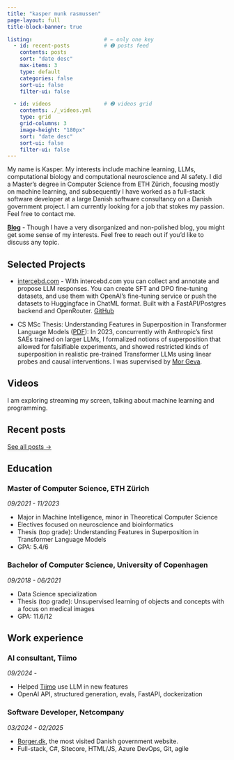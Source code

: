 ```yaml
---
title: "kasper munk rasmussen"
page-layout: full
title-block-banner: true

listing:                       # ← only one key
  - id: recent-posts           # ➊ posts feed
    contents: posts
    sort: "date desc"
    max-items: 3
    type: default
    categories: false
    sort-ui: false
    filter-ui: false

  - id: videos                 # ➋ videos grid
    contents: ./_videos.yml
    type: grid
    grid-columns: 3
    image-height: "180px"
    sort: "date desc"
    sort-ui: false
    filter-ui: false
---
```


My name is Kasper. My interests include machine learning, LLMs, computational biology and computational neuroscience and AI safety. I did a Master's degree in Computer Science from ETH Zürich, focusing mostly on machine learning, and subsequently I have worked as a full-stack software developer at a large Danish software consultancy on a Danish government project. I am currently looking for a job that stokes my passion. Feel free to contact me.

**[Blog](posts.html)** - Though I have a very disorganized and non-polished blog, you might get some sense of my interests. Feel free to reach out if you'd like to discuss any topic.

## Selected Projects

* [intercebd.com](https://intercebd.com) - With intercebd.com you can collect and annotate and propose LLM responses. You can create SFT and DPO fine-tuning datasets, and use them with OpenAI's fine-tuning service or push the datasets to Huggingface in ChatML format. Built with a FastAPI/Postgres backend and OpenRouter. [GitHub](https://github.com/kmrasmussen/intersebd)

* CS MSc Thesis: Understanding Features in
Superposition in Transformer
Language Models ([PDF](https://kmrasmussen.com/files/pdf/thesis.pdf)): In 2023, concurrently with Anthropic's first SAEs trained on larger LLMs, I formalized notions of superposition that allowed for falsifiable experiments, and showed restricted kinds of superposition in realistic pre-trained Transformer LLMs using linear probes and causal interventions. I was supervised by [Mor Geva](https://mega002.github.io/).



## Videos
I am exploring streaming my screen, talking about machine learning and programming.

::: {#videos}
:::

## Recent posts
[See all posts →](posts.html){.btn .btn-primary role="button"}

::: {#recent-posts}
:::

## Education

### Master of Computer Science, ETH Zürich
*09/2021 - 11/2023*

* Major in Machine Intelligence, minor in Theoretical Computer Science
* Electives focused on neuroscience and bioinformatics
* Thesis (top grade): Understanding Features in Superposition in Transformer Language Models
* GPA: 5.4/6

### Bachelor of Computer Science, University of Copenhagen
*09/2018 - 06/2021*

* Data Science specialization
* Thesis (top grade): Unsupervised learning of objects and concepts with a focus on medical images
* GPA: 11.6/12

## Work experience

### AI consultant, Tiimo
*09/2024 -*

- Helped [Tiimo](https://tiimoapp.com/) use LLM in new features
- OpenAI API, structured generation, evals, FastAPI, dockerization

### Software Developer, Netcompany
*03/2024 - 02/2025*

- [Borger.dk](https://www.borger.dk/), the most visited Danish government website.
- Full-stack, C#, Sitecore, HTML/JS, Azure DevOps, Git, agile